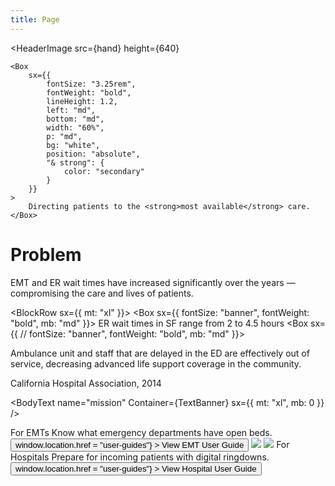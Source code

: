 ```yaml
---
title: Page
---
```




<HeaderImage
	src={hand}
	height={640}
>
	<Box
		sx={{
			fontSize: "3.25rem",
			fontWeight: "bold",
			lineHeight: 1.2,
			left: "md",
			bottom: "md",
			width: "60%",
			p: "md",
			bg: "white",
			position: "absolute",
			"& strong": {
				color: "secondary"
			}
		}}
	>
		Directing patients to the <strong>most available</strong> care.
	</Box>
</HeaderImage>


# Problem

<p sx={{ fontWeight: "bold", fontSize: "banner" }}>
	EMT and ER wait times have increased significantly over the years — compromising the care and lives of patients.
</p>


<BlockRow sx={{ mt: "xl" }}>
	<BlockCallout icon={speed}>
		<Box
			sx={{
				fontSize: "banner",
				fontWeight: "bold",
				mb: "md"
		}}>
			ER wait times in SF range from 2 to 4.5 hours
		</Box>
	</BlockCallout>
	<BlockCallout icon={location}>
		<Box
			sx={{
				// fontSize: "banner",
				fontWeight: "bold",
				mb: "md"
		}}>
			<p>Ambulance unit and staff that are delayed in the ED are effectively out of service, decreasing advanced life support coverage in the community.</p>
			<p>California Hospital Association, 2014</p>
		</Box>
	</BlockCallout>
</BlockRow>


<BodyText
	name="mission"
	Container={TextBanner}
	sx={{
		mt: "xl",
		mb: 0
	}}
/>


<Feature>
	<Description sx={{ alignItems: "self-end", textAlign: "right", pl: "lg" }}>
		<Heading variant="headingFeature">
			For EMTs
		</Heading>
		<Box>
			Know what emergency departments have open beds.
		</Box>
		<Button
			onClick={() => window.location.href = "user-guides"}
		>
			View EMT User Guide
		</Button>
	</Description>
	<Image src={productEMT} />
</Feature>

<Feature>
	<Image src={HospitalsImage} />
	<Description sx={{ pr: "lg" }}>
		<Heading variant="headingFeature">
			For Hospitals
		</Heading>
		<Box>
			Prepare for incoming patients with digital ringdowns.
		</Box>
		<Button
			onClick={() => window.location.href = "user-guides"}
		>
			View Hospital User Guide
		</Button>
	</Description>
</Feature>
